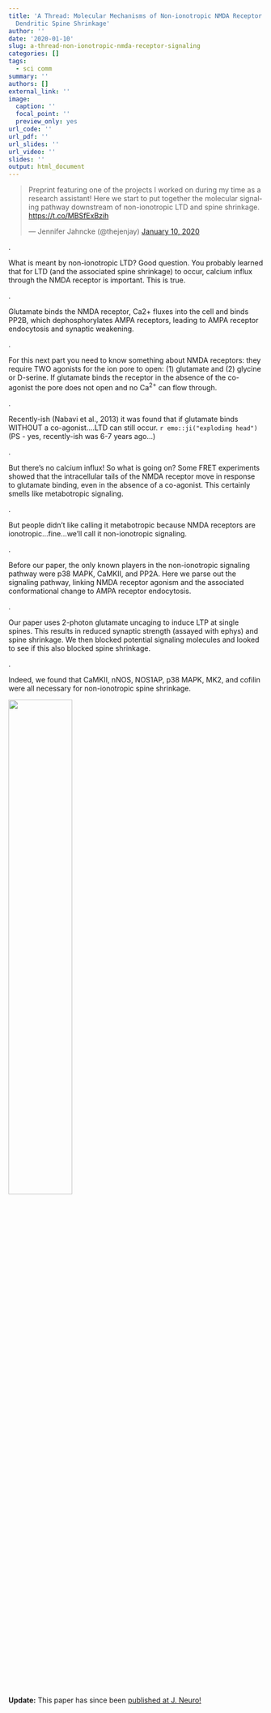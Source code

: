 ```yaml
---
title: 'A Thread: Molecular Mechanisms of Non-ionotropic NMDA Receptor Signaling in
  Dendritic Spine Shrinkage'
author: ''
date: '2020-01-10'
slug: a-thread-non-ionotropic-nmda-receptor-signaling
categories: []
tags:
  - sci comm
summary: ''
authors: []
external_link: ''
image:
  caption: ''
  focal_point: ''
  preview_only: yes
url_code: ''
url_pdf: ''
url_slides: ''
url_video: ''
slides: ''
output: html_document
---
```


<div align="center">
<blockquote class="twitter-tweet"><p lang="en" dir="ltr">Preprint featuring one of the projects I worked on during my time as a research assistant! Here we start to put together the molecular signaling pathway downstream of non-ionotropic LTD and spine shrinkage. <a href="https://t.co/MBSfExBzih">https://t.co/MBSfExBzih</a></p>&mdash; Jennifer Jahncke (@thejenjay) <a href="https://twitter.com/thejenjay/status/1215690681508757505?ref_src=twsrc%5Etfw">January 10, 2020</a></blockquote> <script async src="https://platform.twitter.com/widgets.js" charset="utf-8"></script>
</div>

.

What is meant by non-ionotropic LTD? Good question. You probably learned that for LTD (and the associated spine shrinkage) to occur, calcium influx through the NMDA receptor is important. This is true.

.

Glutamate binds the NMDA receptor, Ca2+ fluxes into the cell and binds PP2B, which dephosphorylates AMPA receptors, leading to AMPA receptor endocytosis and synaptic weakening.

.

For this next part you need to know something about NMDA receptors: they require TWO agonists for the ion pore to open: (1) glutamate and (2) glycine or D-serine. If glutamate binds the receptor in the absence of the co-agonist the pore does not open and no Ca^2+^ can flow through.

.

Recently-ish (Nabavi et al., 2013) it was found that if glutamate binds WITHOUT a co-agonist....LTD can still occur. `r emo::ji("exploding head")` (PS - yes, recently-ish was 6-7 years ago...)

.

But there's no calcium influx! So what is going on? Some FRET experiments showed that the intracellular tails of the NMDA receptor move in response to glutamate binding, even in the absence of a co-agonist. This certainly smells like metabotropic signaling.

.

But people didn't like calling it metabotropic because NMDA receptors are ionotropic...fine...we'll call it non-ionotropic signaling.

.

Before our paper, the only known players in the non-ionotropic signaling pathway were p38 MAPK, CaMKII, and PP2A. Here we parse out the signaling pathway, linking NMDA receptor agonism and the associated conformational change to AMPA receptor endocytosis.

.

Our paper uses 2-photon glutamate uncaging to induce LTP at single spines. This results in reduced synaptic strength (assayed with ephys) and spine shrinkage. We then blocked potential signaling molecules and looked to see if this also blocked spine shrinkage.

.


Indeed, we found that CaMKII, nNOS, NOS1AP, p38 MAPK, MK2, and cofilin were all necessary for non-ionotropic spine shrinkage.

<div align="center">
![](featured.PNG){width=50%}

**Update:** This paper has since been [published at J. Neuro!](https://www.jneurosci.org/content/40/19/3741)
</div>